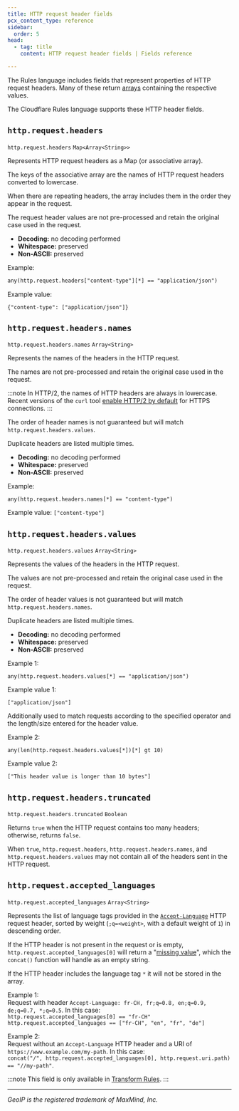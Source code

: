 ```yaml
---
title: HTTP request header fields
pcx_content_type: reference
sidebar:
  order: 5
head:
  - tag: title
    content: HTTP request header fields | Fields reference

---
```


The Rules language includes fields that represent properties of HTTP request headers. Many of these return [arrays](/ruleset-engine/rules-language/values/#arrays) containing the respective values.

The Cloudflare Rules language supports these HTTP header fields.

## `http.request.headers`

`http.request.headers` `Map<Array<String>>`

Represents HTTP request headers as a Map (or associative array).

The keys of the associative array are the names of HTTP request headers converted to lowercase.

When there are repeating headers, the array includes them in the order they appear in the request.

The request header values are not pre-processed and retain the original case used in the request.

- **Decoding:** no decoding performed
- **Whitespace:** preserved
- **Non-ASCII:** preserved

Example:
```txt
any(http.request.headers["content-type"][*] == "application/json")
```
Example value:
```
{"content-type": ["application/json"]}
```

## `http.request.headers.names`

`http.request.headers.names` `Array<String>`

Represents the names of the headers in the HTTP request.

The names are not pre-processed and retain the original case used in the request.

:::note
In HTTP/2, the names of HTTP headers are always in lowercase. Recent versions of the `curl` tool [enable HTTP/2 by default](https://curl.se/docs/http2.html#curl-tool) for HTTPS connections.
:::

The order of header names is not guaranteed but will match `http.request.headers.values`.

Duplicate headers are listed multiple times.

- **Decoding:** no decoding performed
- **Whitespace:** preserved
- **Non-ASCII:** preserved

Example:
```
any(http.request.headers.names[*] == "content-type")
```

Example value: `["content-type"]`

## `http.request.headers.values`

`http.request.headers.values` `Array<String>`

Represents the values of the headers in the HTTP request.

The values are not pre-processed and retain the original case used in the request.

The order of header values is not guaranteed but will match `http.request.headers.names`.

Duplicate headers are listed multiple times.

- **Decoding:** no decoding performed
- **Whitespace:** preserved
- **Non-ASCII:** preserved

Example 1:
```
any(http.request.headers.values[*] == "application/json")
```

Example value 1:
```
["application/json"]
```

Additionally used to match requests according to the specified operator and the length/size entered for the header value.

Example 2:
```
any(len(http.request.headers.values[*])[*] gt 10)
```

Example value 2:
```
["This header value is longer than 10 bytes"]
```

## `http.request.headers.truncated`

`http.request.headers.truncated` `Boolean`

Returns `true` when the HTTP request contains too many headers; otherwise, returns `false`.

When `true`, `http.request.headers`, `http.request.headers.names`, and `http.request.headers.values` may not contain all of the headers sent in the HTTP request.

## `http.request.accepted_languages`

`http.request.accepted_languages` `Array<String>`

Represents the list of language tags provided in the [`Accept-Language`](https://developer.mozilla.org/en-US/docs/Web/HTTP/Headers/Accept-Language) HTTP request header, sorted by weight (`;q=<weight>`, with a default weight of `1`) in descending order.

If the HTTP header is not present in the request or is empty, `http.request.accepted_languages[0]` will return a "[missing value](https://example.com/ruleset-engine/rules-language/values/#array-notes)", which the `concat()` function will handle as an empty string.

If the HTTP header includes the language tag `*` it will not be stored in the array.

Example 1:  
Request with header `Accept-Language: fr-CH, fr;q=0.8, en;q=0.9, de;q=0.7, *;q=0.5`. In this case:  
`http.request.accepted_languages[0] == "fr-CH"`  
`http.request.accepted_languages == ["fr-CH", "en", "fr", "de"]`

Example 2:  
Request without an `Accept-Language` HTTP header and a URI of `https://www.example.com/my-path`. In this case:  
`concat("/", http.request.accepted_languages[0], http.request.uri.path) == "//my-path"`.

:::note
This field is only available in [Transform Rules](https://example.com/rules/transform/).
:::


***

*GeoIP is the registered trademark of MaxMind, Inc.*